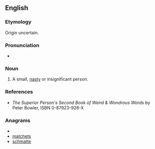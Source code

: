 ==English==

===Etymology===
Origin uncertain.

===Pronunciation===
* {{IPA|/ˈsmætʃɪt/}}

===Noun===
{{en-noun}}

# {{Scotland}} A small, [[nasty]] or insignificant person.

===References===
* ''The Superior Person's Second Book of Weird & Wondrous Words'' by Peter Bowler, ISBN 0-87923-928-X

===Anagrams===
* {{alphagram|acehmstt}}
* [[matchets#English|matchets]]
* [[schmatte#English|schmatte]]